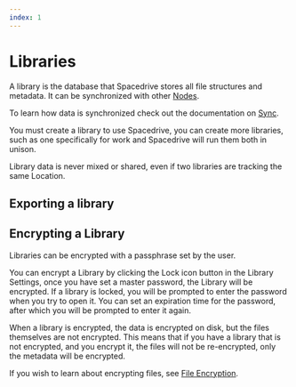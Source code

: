 ```yaml
---
index: 1
---
```


# Libraries

A library is the database that Spacedrive stores all file structures and metadata. It can be synchronized with other [Nodes]().

To learn how data is synchronized check out the documentation on [Sync](/docs/developers/architecture/sync).

You must create a library to use Spacedrive, you can create more libraries, such as one specifically for work and Spacedrive will run them both in unison.

Library data is never mixed or shared, even if two libraries are tracking the same Location.

## Exporting a library

## Encrypting a Library

Libraries can be encrypted with a passphrase set by the user.

<Notice
	type="info"
	text="This is how the feature is intended to work, but is currently being developed."
/>

You can encrypt a Library by clicking the Lock icon button in the Library Settings, once you have set a master password, the Library will be encrypted. If a library is locked, you will be prompted to enter the password when you try to open it. You can set an expiration time for the password, after which you will be prompted to enter it again.

When a library is encrypted, the data is encrypted on disk, but the files themselves are not encrypted. This means that if you have a library that is not encrypted, and you encrypt it, the files will not be re-encrypted, only the metadata will be encrypted.

If you wish to learn about encrypting files, see [File Encryption](#).
